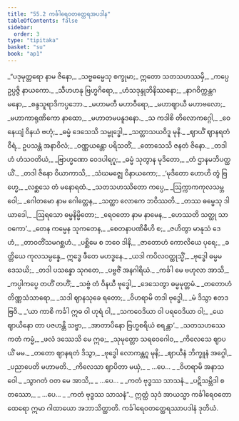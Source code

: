 ```yaml
---
title: "55.2 ကင်္ခါရေဝတတ္ထေရအပဒါန"
tableOfContents: false
sidebar:
  order: 3
type: "tipitaka"
basket: "su"
book: "ap1"
---
```



<DynamicBreadcrumb />

<Division number="34" book="ap1">

<Paragraph number="7369" type="verses" book="ap1">
_“ပဒုမုတ္တရော နာမ ဇိနော,_  
_သဗ္ဗဓမ္မေသု စက္ခုမာ;_  
ဣတော သတသဟဿမှိ,_  
_ကပ္ပေ ဥပ္ပဇ္ဇိ နာယကော._  

</Paragraph>

</Division>
<Division number="35" book="ap1">

<Paragraph number="7370" type="verses" book="ap1">
_သီဟဟနု ဗြဟ္မဂိရော,_  
_ဟံသဒုန္ဒုဘိနိဿနော;_  
_နာဂဝိက္ကန္တဂမနော,_  
_စန္ဒသူရာဒိကပ္ပဘော._  

</Paragraph>

</Division>
<Division number="36" book="ap1">

<Paragraph number="7371" type="verses" book="ap1">
_မဟာမတီ မဟာဝီရော,_  
_မဟာဈာယီ မဟာဗလော;_  
_မဟာကာရုဏိကော နာထော,_  
_မဟာတမပနူဒနော._  

</Paragraph>

</Division>
<Division number="37" book="ap1">

<Paragraph number="7372" type="verses" book="ap1">
_သ ကဒါစိ တိလောကဂ္ဂေါ,_  
_ဝေနေယျံ ဝိနယံ ဗဟုံ;_  
_ဓမ္မံ ဒေသေသိ သမ္ဗုဒ္ဓေါ,_  
_သတ္တာသယဝိဒူ မုနိ._  

</Paragraph>

</Division>
<Division number="38" book="ap1">

<Paragraph number="7373" type="verses" book="ap1">
_ဈာယိံ ဈာနရတံ ဝီရံ,_  
ဥပသန္တံ အနာဝိလံ;_  
_ဝဏ္ဏယန္တော ပရိသတိံ,_  
_တောသေသိ ဇနတံ ဇိနော._  

</Paragraph>

</Division>
<Division number="39" book="ap1">

<Paragraph number="7374" type="verses" book="ap1">
_တဒါဟံ ဟံသဝတိယံ,_  
_ဗြာဟ္မဏော ဝေဒပါရဂူ;_  
_ဓမ္မံ သုတွာန မုဒိတော,_  
_တံ ဌာနမဘိပတ္ထယိံ._  

</Paragraph>

</Division>
<Division number="40" book="ap1">

<Paragraph number="7375" type="verses" book="ap1">
_တဒါ ဇိနော ဝိယာကာသိ,_  
_သံဃမဇ္ဈေ ဝိနာယကော;_  
_‘မုဒိတော ဟောဟိ တွံ ဗြဟ္မေ,_  
_လစ္ဆသေ တံ မနောရထံ._  

</Paragraph>

</Division>
<Division number="41" book="ap1">

<Paragraph number="7376" type="verses" book="ap1">
_သတသဟဿိတော ကပ္ပေ,_  
_ဩက္ကာကကုလသမ္ဘဝေါ;_  
_ဂေါတမော နာမ ဂေါတ္တေန,_  
_သတ္ထာ လောကေ ဘဝိဿတိ._  

</Paragraph>

</Division>
<Division number="42" book="ap1">

<Paragraph number="7377" type="verses" book="ap1">
_တဿ ဓမ္မေသု ဒါယာဒေါ,_  
_ဩရသော ဓမ္မနိမ္မိတော;_  
_ရေဝတော နာမ နာမေန,_  
_ဟေဿတိ သတ္ထု သာဝကော’._  

</Paragraph>

</Division>
<Division number="43" book="ap1">

<Paragraph number="7378" type="verses" book="ap1">
_တေန ကမ္မေန သုကတေန,_  
_စေတနာပဏိဓီဟိ စ;_  
_ဇဟိတွာ မာနုသံ ဒေဟံ,_  
_တာဝတိံသမဂစ္ဆဟံ._  

</Paragraph>

</Division>
<Division number="44" book="ap1">

<Paragraph number="7379" type="verses" book="ap1">
_ပစ္ဆိမေ စ ဘဝေ ဒါနိ,_  
_ဇာတောဟံ ကောလိယေ ပုရေ;_  
_ခတ္တိယေ ကုလသမ္ပန္နေ,_  
ဣဒ္ဓေ ဖီတေ မဟဒ္ဓနေ._  

</Paragraph>

</Division>
<Division number="45" book="ap1">

<Paragraph number="7380" type="verses" book="ap1">
_ယဒါ ကပိလဝတ္ထုသ္မိံ,_  
_ဗုဒ္ဓေါ ဓမ္မမဒေသယိ;_  
_တဒါ ပသန္နော သုဂတေ,_  
_ပဗ္ဗဇိံ အနဂါရိယံ._  

</Paragraph>

</Division>
<Division number="46" book="ap1">

<Paragraph number="7381" type="verses" book="ap1">
_ကင်္ခါ မေ ဗဟုလာ အာသိ,_  
_ကပ္ပါကပ္ပေ တဟိံ တဟိံ;_  
_သဗ္ဗံ တံ ဝိနယီ ဗုဒ္ဓေါ,_  
_ဒေသေတွာ ဓမ္မမုတ္တမံ._  

</Paragraph>

</Division>
<Division number="47" book="ap1">

<Paragraph number="7382" type="verses" book="ap1">
_တတောဟံ တိဏ္ဏသံသာရော,_  
_သဒါ ဈာနသုခေ ရတော;_  
_ဝိဟရာမိ တဒါ ဗုဒ္ဓေါ,_  
_မံ ဒိသွာ ဧတဒဗြဝိ._  

</Paragraph>

</Division>
<Division number="48" book="ap1">

<Paragraph number="7383" type="verses" book="ap1">
_‘ယာ ကာစိ ကင်္ခါ ဣဓ ဝါ ဟုရံ ဝါ,_  
_သကဝေဒိယာ ဝါ ပရဝေဒိယာ ဝါ;_  
_ယေ ဈာယိနော တာ ပဇဟန္တိ သဗ္ဗာ,_  
_အာတာပိနော ဗြဟ္မစရိယံ စရန္တာ’._  

</Paragraph>

</Division>
<Division number="49" book="ap1">

<Paragraph number="7384" type="verses" book="ap1">
_သတသဟဿေ ကတံ ကမ္မံ,_  
_ဖလံ ဒဿေသိ မေ ဣဓ;_  
_သုမုတ္တော သရဝေဂေါဝ,_  
_ကိလေသေ ဈာပယိံ မမ._  

</Paragraph>

</Division>
<Division number="50" book="ap1">

<Paragraph number="7385" type="verses" book="ap1">
_တတော ဈာနရတံ ဒိသွာ,_  
_ဗုဒ္ဓေါ လောကန္တဂူ မုနိ;_  
_ဈာယီနံ ဘိက္ခူနံ အဂ္ဂေါ,_  
_ပညာပေတိ မဟာမတိ._  

</Paragraph>

</Division>
<Division number="51" book="ap1">

<Paragraph number="7386" type="verses" book="ap1">
_ကိလေသာ ဈာပိတာ မယှံ,_  
_ …ပေ… _  
_ဝိဟရာမိ အနာသဝေါ._  

</Paragraph>

</Division>
<Division number="52" book="ap1">

<Paragraph number="7387" type="verses" book="ap1">
_သွာဂတံ ဝတ မေ အာသိ,_  
_ …ပေ… _  
_ကတံ ဗုဒ္ဓဿ သာသနံ._  

</Paragraph>

</Division>
<Division number="53" book="ap1">

<Paragraph number="7388" type="verses" book="ap1">
_ပဋိသမ္ဘိဒါ စတဿော,_  
_ …ပေ… _  
_ကတံ ဗုဒ္ဓဿ သာသနံ”._  

</Paragraph>

<Paragraph number="7389" book="ap1">
ဣတ္ထံ သုဒံ အာယသ္မာ ကင်္ခါရေဝတော ထေရော ဣမာ ဂါထာယော အဘာသိတ္ထာတိ.

</Paragraph>
</Division>

<Paragraph number="7390" type="center" book="ap1">
ကင်္ခါရေဝတတ္ထေရဿာပဒါနံ ဒုတိယံ.
</Paragraph>